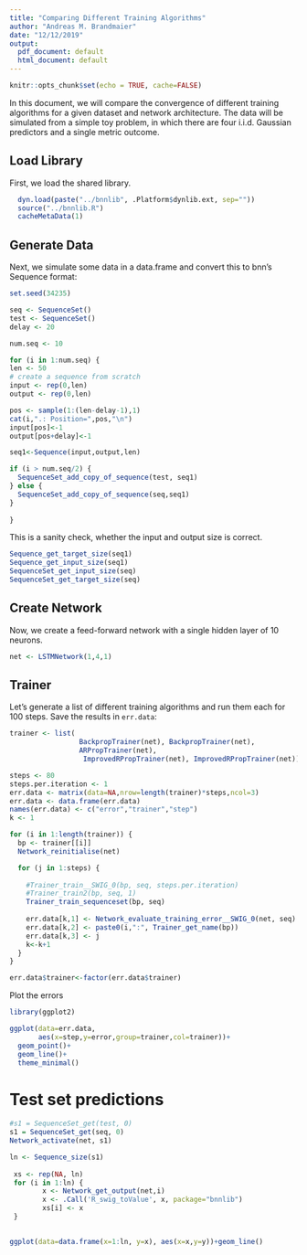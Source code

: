 ```yaml
---
title: "Comparing Different Training Algorithms"
author: "Andreas M. Brandmaier"
date: "12/12/2019"
output:
  pdf_document: default
  html_document: default
---
```


```r
knitr::opts_chunk$set(echo = TRUE, cache=FALSE)
```

In this document, we will compare the convergence of different training algorithms for a given dataset and network architecture. The data will be simulated from a simple toy problem, in which there are four i.i.d. Gaussian predictors and a single metric outcome. 

## Load Library

First, we load the shared library.

```r


  dyn.load(paste("../bnnlib", .Platform$dynlib.ext, sep=""))
  source("../bnnlib.R")
  cacheMetaData(1)

```

## Generate Data

Next, we simulate some data in a data.frame and convert this to bnn's Sequence format:

```r
set.seed(34235)

seq <- SequenceSet()
test <- SequenceSet()
delay <- 20

num.seq <- 10

for (i in 1:num.seq) {
len <- 50
# create a sequence from scratch
input <- rep(0,len)
output <- rep(0,len)

pos <- sample(1:(len-delay-1),1)
cat(i,".: Position=",pos,"\n")
input[pos]<-1
output[pos+delay]<-1

seq1<-Sequence(input,output,len)

if (i > num.seq/2) {
  SequenceSet_add_copy_of_sequence(test, seq1)
} else {
  SequenceSet_add_copy_of_sequence(seq,seq1)
}
  
}


```

This is a sanity check, whether the input and output size is correct.

```r
Sequence_get_target_size(seq1)
Sequence_get_input_size(seq1)
SequenceSet_get_input_size(seq)
SequenceSet_get_target_size(seq)
```

## Create Network

Now, we create a feed-forward network with a single hidden layer of 10 neurons. 

```r
net <- LSTMNetwork(1,4,1)

```

## Trainer

Let's generate a list of different training algorithms and run them each for 100 steps. Save the results in `err.data`:

```r

trainer <- list(
                 BackpropTrainer(net), BackpropTrainer(net),
                 ARPropTrainer(net),
                  ImprovedRPropTrainer(net), ImprovedRPropTrainer(net))

steps <- 80
steps.per.iteration <- 1
err.data <- matrix(data=NA,nrow=length(trainer)*steps,ncol=3)
err.data <- data.frame(err.data)
names(err.data) <- c("error","trainer","step")
k <- 1

for (i in 1:length(trainer)) {
  bp <- trainer[[i]]
  Network_reinitialise(net)

  for (j in 1:steps) {
    
    #Trainer_train__SWIG_0(bp, seq, steps.per.iteration)
    #Trainer_train2(bp, seq, 1)
    Trainer_train_sequenceset(bp, seq)
    
    err.data[k,1] <- Network_evaluate_training_error__SWIG_0(net, seq)
    err.data[k,2] <- paste0(i,":", Trainer_get_name(bp))
    err.data[k,3] <- j
    k<-k+1
  }
}

err.data$trainer<-factor(err.data$trainer)
```

Plot the errors

```r
library(ggplot2)

ggplot(data=err.data, 
       aes(x=step,y=error,group=trainer,col=trainer))+
  geom_point()+
  geom_line()+
  theme_minimal()
```


# Test set predictions

```r
#s1 = SequenceSet_get(test, 0)
s1 = SequenceSet_get(seq, 0)
Network_activate(net, s1)

ln <- Sequence_size(s1)
  
 xs <- rep(NA, ln)
 for (i in 1:ln) {
		x <- Network_get_output(net,i)
		x <- .Call('R_swig_toValue', x, package="bnnlib") 
		xs[i] <- x
 }

 
ggplot(data=data.frame(x=1:ln, y=x), aes(x=x,y=y))+geom_line() 
```